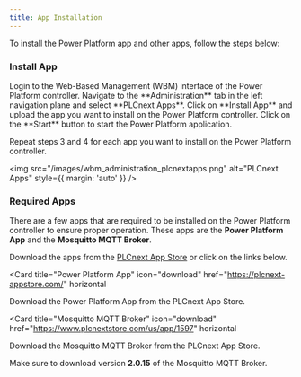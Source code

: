 ```yaml
---
title: App Installation
---
```


To install the Power Platform app and other apps, follow the steps below:

### Install App

<Steps>
  <Step title="Login to the WBM">
    <Card
      title="Login to the WBM"
      icon="lock-open"
      href="/installation/settings/login"
      horizontal
    >
      Login to the Web-Based Management (WBM) interface of the Power Platform controller.
    </Card>

  </Step>
  <Step title="Navigate to the Administration Tab">
    Navigate to the **Administration** tab in the left navigation plane and select **PLCnext Apps**.
  </Step>
  <Step title="Install App">
    Click on **Install App** and upload the app you want to install on the Power Platform controller.
  </Step>
  <Step title="Start App">
    Click on the **Start** button to start the Power Platform application.
  </Step>
</Steps>

Repeat steps 3 and 4 for each app you want to install on the Power Platform controller.
    
<img 
  src="/images/wbm_administration_plcnextapps.png" 
  alt="PLCnext Apps" 
  style={{ margin: 'auto' }}
/>

### Required Apps

There are a few apps that are required to be installed on the Power Platform controller to ensure proper operation. These apps are the **Power Platform App** 
and the **Mosquitto MQTT Broker**.

Download the apps from the [PLCnext App Store](https://plcnext-appstore.com/) or click on the links below.

<Card
  title="Power Platform App"
  icon="download"
  href="https://plcnext-appstore.com/"
  horizontal
>
  Download the Power Platform App from the PLCnext App Store.
</Card>

<Card
  title="Mosquitto MQTT Broker"
  icon="download"
  href="https://www.plcnextstore.com/us/app/1597"
  horizontal
>
  Download the Mosquitto MQTT Broker from the PLCnext App Store.
</Card>

Make sure to download version **2.0.15** of the Mosquitto MQTT Broker.